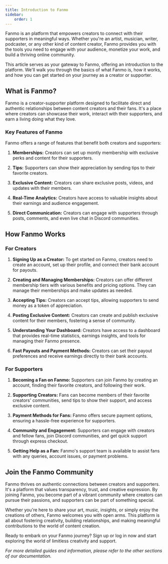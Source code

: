 ```yaml
---
title: Introduction to Fanmo
sidebar:
    order: 1
---
```


Fanmo is an platform that empowers creators to connect with their supporters in meaningful ways. Whether you're an artist, musician, writer, podcaster, or any other kind of content creator, Fanmo provides you with the tools you need to engage with your audience, monetize your work, and build a thriving online community.

This article serves as your gateway to Fanmo, offering an introduction to the platform. We'll walk you through the basics of what Fanmo is, how it works, and how you can get started on your journey as a creator or supporter.

## What is Fanmo?

Fanmo is a creator-supporter platform designed to facilitate direct and authentic relationships between content creators and their fans. It's a place where creators can showcase their work, interact with their supporters, and earn a living doing what they love.

### Key Features of Fanmo

Fanmo offers a range of features that benefit both creators and supporters:

1. **Memberships:** Creators can set up montly membership with exclusive perks and content for their supporters.

2. **Tips:** Supporters can show their appreciation by sending tips to their favorite creators.

3. **Exclusive Content:** Creators can share exclusive posts, videos, and updates with their members.

4. **Real-Time Analytics:** Creators have access to valuable insights about their earnings and audience engagement.

5. **Direct Communication:** Creators can engage with supporters through posts, comments, and even live chat in Discord communities.

## How Fanmo Works

### For Creators

1. **Signing Up as a Creator:** To get started on Fanmo, creators need to create an account, set up their profile, and connect their bank account for payouts.

2. **Creating and Managing Memberships:** Creators can offer different membership tiers with various benefits and pricing options. They can manage their memberships and make updates as needed.

3. **Accepting Tips:** Creators can accept tips, allowing supporters to send money as a token of appreciation.

4. **Posting Exclusive Content:** Creators can create and publish exclusive content for their members, fostering a sense of community.

5. **Understanding Your Dashboard:** Creators have access to a dashboard that provides real-time statistics, earnings insights, and tools for managing their Fanmo presence.

6. **Fast Payouts and Payment Methods:** Creators can set their payout preferences and receive earnings directly to their bank accounts.

### For Supporters

1. **Becoming a Fan on Fanmo:** Supporters can join Fanmo by creating an account, finding their favorite creators, and following their work.

2. **Supporting Creators:** Fans can become members of their favorite creators' communities, send tips to show their support, and access exclusive content.

3. **Payment Methods for Fans:** Fanmo offers secure payment options, ensuring a hassle-free experience for supporters.

4. **Community and Engagement:** Supporters can engage with creators and fellow fans, join Discord communities, and get quick support through express checkout.

5. **Getting Help as a Fan:** Fanmo's support team is available to assist fans with any queries, account issues, or payment problems.

## Join the Fanmo Community

Fanmo thrives on authentic connections between creators and supporters. It's a platform that values transparency, trust, and creative expression. By joining Fanmo, you become part of a vibrant community where creators can pursue their passions, and supporters can be part of something special.

Whether you're here to share your art, music, insights, or simply enjoy the creations of others, Fanmo welcomes you with open arms. This platform is all about fostering creativity, building relationships, and making meaningful contributions to the world of content creation.

Ready to embark on your Fanmo journey? Sign up or log in now and start exploring the world of limitless creativity and support.


<CardGrid>
	<LinkCard title="Create you page" description="Sign up now! It is free." href="/register" />
	<LinkCard title="Log into your account" description="Log in to manage your page." href="/login" />
</CardGrid>

*For more detailed guides and information, please refer to the other sections of our documentation.*
